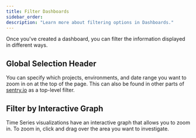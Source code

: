 ```yaml
---
title: Filter Dashboards
sidebar_order:
description: "Learn more about filtering options in Dashboards."
---
```


Once you've created a dashboard, you can filter the information displayed in different ways.

## Global Selection Header

You can specify which projects, environments, and date range you want to zoom in on at the top of the page. This can also be found in other parts of [sentry.io](https://sentry.io) as a top-level filter.

## Filter by Interactive Graph

Time Series visualizations have an interactive graph that allows you to zoom in.
To zoom in, click and drag over the area you want to investigate.
